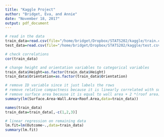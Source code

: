 ```yaml
---
title: "Kaggle Project"
author: "Bridget, Eva, and Annie"
date: "November 18, 2017"
output: pdf_document
---
```

```r
# read in the data
train_data=read.csv(file="/home/bridget/Dropbox/STATS202/kaggle/train.csv",header=T)
test_data=read.csv(file="/home/bridget/Dropbox/STATS202/kaggle/test.csv",header=T)

# check correlations
cor(train_data)

# change height and orientation variables to categorical variables
train_data$Height=as.factor(train_data$Height)
train_data$Orientation=as.factor(train_data$Orientation)

# remove ID variable since it just labels the rows
# remove relative compactness because it is linearly correlated with surface area
# remove surface area because it is equal to wall area + 2 *(roof area)
summary(lm(Surface.Area~Wall.Area+Roof.Area,data=train_data))

names(train_data)
train_data=train_data[,-c(1,2,3)]

# linear regression on remaining data
lm.fit=lm(Outcome~.,data=train_data)
summary(lm.fit)
```

